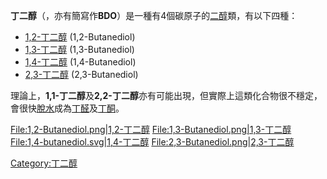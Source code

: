 '''丁二醇'''（{{lang|en|''Butanediol''}}，亦有簡寫作'''BDO'''）是一種有4個碳原子的[[二醇|二醇]]類，有以下四種：
*[[1,2-丁二醇|1,2-丁二醇]] (1,2-Butanediol)
*[[1,3-丁二醇|1,3-丁二醇]] (1,3-Butanediol)
*[[1,4-丁二醇|1,4-丁二醇]] (1,4-Butanediol)
*[[2,3-丁二醇|2,3-丁二醇]] (2,3-Butanediol)

理論上，'''1,1-丁二醇'''及'''2,2-丁二醇'''亦有可能出現，但實際上這類化合物很不穩定，會很快[[脫水|脫水]]成為[[丁醛|丁醛]]及[[丁酮|丁酮]]。

<gallery>
File:1,2-Butanediol.png|1,2-丁二醇
File:1,3-Butanediol.png|1,3-丁二醇
File:1,4-butanediol.svg|1,4-丁二醇
File:2,3-Butanediol.png|2,3-丁二醇
</gallery>

{{chemdab}}
{{糖醇}}

[[Category:丁二醇|Category:丁二醇]]